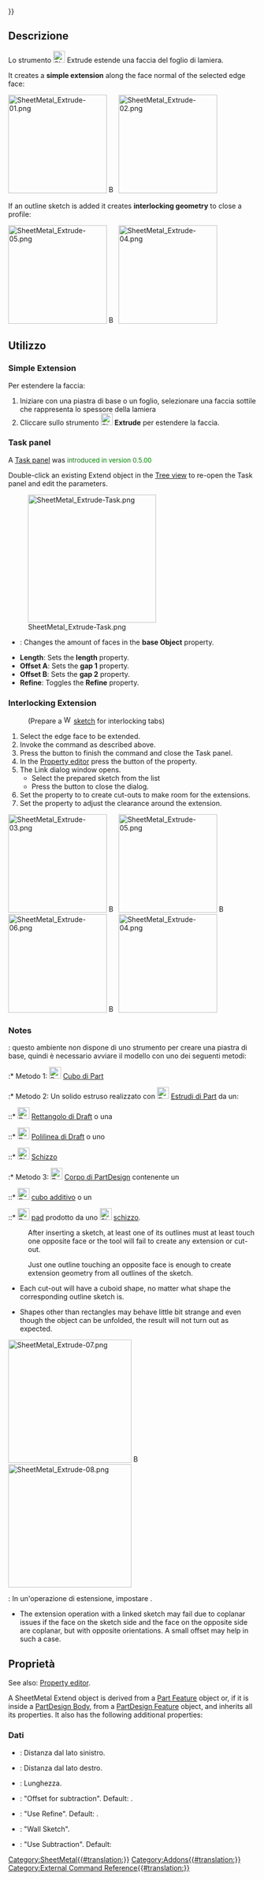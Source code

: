 {{UnfinishedDocu{{#translation:}}}}
<languages/>

<div class="mw-translate-fuzzy">
{{Docnav/it
|
|
|[[SheetMetal_Workbench/it|SheetMetal]]
|IconL=
|IconC=Sheetmetal_workbench_icon.svg
|IconR=
}}
</div>

<div class="mw-translate-fuzzy">
{{GuiCommand/it
|Name=SheetMetal_Extrude
|Name/it=Estendi
|MenuLocation=SheetMetal → Extrude
|Workbenches=[[SheetMetal Workbench/it|SheetMetal]]
|Shortcut=None
|Version=
|SeeAlso=
}}
</div>

<span id="Description"></span>
==Descrizione== 

<div class="mw-translate-fuzzy">
Lo strumento [[Image:SheetMetal_Extrude.svg|24px]] Extrude estende una faccia del foglio di lamiera.
</div>

It creates a '''simple extension''' along the face normal of the selected edge face:

[[Image:SheetMetal_Extrude-01.png|200px]] [[Image:Button_right.svg|16px|link=]]
[[Image:SheetMetal_Extrude-02.png|200px]]


If an outline sketch is added it creates '''interlocking geometry''' to close a profile:

[[Image:SheetMetal_Extrude-05.png|200px]] [[Image:Button_right.svg|16px|link=]]
[[Image:SheetMetal_Extrude-04.png|200px]]

{{Caption|Three profiles with outline sketches to add → three results}}

<span id="Usage"></span>
==Utilizzo== 

=== Simple Extension ===

<div class="mw-translate-fuzzy">
Per estendere la faccia:
# Iniziare con una piastra di base o un foglio, selezionare una faccia sottile che rappresenta lo spessore della lamiera
# Cliccare sullo strumento [[Image:SheetMetal_Extrude.svg|24px]] '''Extrude''' per estendere la faccia.
</div>

===Task panel===

A [[Task_panel|Task panel]] was <span style="font-size:small;color:green;">introduced in version 0.5.00</span>

Double-click an existing Extend object in the [[Tree_view|Tree view]] to re-open the Task panel and edit the parameters.

[[Image:SheetMetal_Extrude-Task.png|260px]]

* {{Button|Select}}: Changes the amount of faces in the '''base Object''' property.
* '''Length''': Sets the '''length''' property.
* '''Offset A''': Sets the '''gap 1''' property.
* '''Offset B''': Sets the '''gap 2''' property.
* '''Refine''': Toggles the '''Refine''' property.

=== Interlocking Extension ===

: (Prepare a [[Image:Workbench_Sketcher.svg|16px]] [[Sketcher_Workbench|sketch]] for interlocking tabs)
# Select the edge face to be extended.
# Invoke the command as described above.
# Press the {{Button|OK}} button to finish the command and close the Task panel.
# In the [[Property_editor|Property editor]] press the {{Button|...}} button of the {{PropertyData|Sketch}} property.
# The Link dialog window opens.
#*Select the prepared sketch from the list
#* Press the {{Button|OK}} button to close the dialog.
# Set the property {{PropertyData|Use Subtraction}} to {{TRUE}} to create cut-outs to make room for the extensions.
# Set the property {{PropertyData|Offset}} to adjust the clearance around the extension.

[[Image:SheetMetal_Extrude-03.png|200px]] [[Image:Button_right.svg|16px|link=]]
[[Image:SheetMetal_Extrude-05.png|200px]] [[Image:Button_right.svg|16px|link=]]
[[Image:SheetMetal_Extrude-06.png|200px]] [[Image:Button_right.svg|16px|link=]]
[[Image:SheetMetal_Extrude-04.png|200px]]

{{Caption|Three profiles → position of the sketches → results without cut-outs → final results}}

=== Notes ===

<div class="mw-translate-fuzzy">
{{Emphasis|Nota}}: questo ambiente non dispone di uno strumento per creare una piastra di base, quindi è necessario avviare il modello con uno dei seguenti metodi:
:* Metodo 1: [[File:Part_Box.svg|24px]] [[Part Box/it|Cubo di Part]]
:* Metodo 2: Un solido estruso realizzato con [[File:Part_Extrude.svg|24px]] [[Part Extrude/it|Estrudi di Part]] da un: 
::* [[File:Draft_Rectangle.svg|24px]] [[Draft Rectangle/it|Rettangolo di Draft]] o una 
::* [[File:Draft_Wire.svg|24px]] [[Draft Wire/it|Polilinea di Draft]] o uno
::* [[File:Sketcher_NewSketch.svg|24px]] [[Sketcher NewSketch/it|Schizzo]]
:* Metodo 3: [[File:PartDesign_Body.svg|24px]] [[PartDesign Body/it|Corpo di PartDesign]] contenente un 
::* [[File:PartDesign_AdditiveBox.svg|24px]] [[PartDesign AdditiveBox/it|cubo additivo]] o un 
::* [[File:PartDesign_Pad.svg|24px]] [[PartDesign Pad/it|pad]] prodotto da uno [[File:Sketcher_NewSketch.svg|24px]] [[Sketcher NewSketch/it|schizzo]].
</div> 

:After inserting a sketch, at least one of its outlines must at least touch one opposite face or the tool will fail to create any extension or cut-out.

:Just one outline touching an opposite face is enough to create extension geometry from all outlines of the sketch.

* Each cut-out will have a cuboid shape, no matter what shape the corresponding outline sketch is.

* Shapes other than rectangles may behave little bit strange and even though the object can be unfolded, the result will not turn out as expected.

[[Image:SheetMetal_Extrude-07.png|250px]] [[Image:Button_right.svg|16px|link=]]
[[Image:SheetMetal_Extrude-08.png|250px]]

{{Caption|Three outline sketches and their resulting extensions: separate triangle plate with a rectangular cut-out, circle without clearance → unfold solid is split at an unexpected position }}

<div class="mw-translate-fuzzy">
{{Emphasis|Nota}}: In un'operazione di estensione, impostare {{incode|Refine {{:=}} true}}.
</div>

* The extension operation with a linked sketch may fail due to coplanar issues if the face on the sketch side and the face on the opposite side are coplanar, but with opposite orientations. A small offset may help in such a case.

<span id="Properties"></span>
== Proprietà ==

See also: [[Property_editor|Property editor]].

A SheetMetal Extend object is derived from a [[Part_Feature|Part Feature]] object or, if it is inside a [[PartDesign_Body|PartDesign Body]], from a [[PartDesign_Feature|PartDesign Feature]] object, and inherits all its properties. It also has the following additional properties:

<span id="Data"></span>
===Dati=== 

{{Properties_Title|Parameters}}

<div class="mw-translate-fuzzy">
* {{PropertyData|gap1}}: Distanza dal lato sinistro.
* {{PropertyData|gap2}}: Distanza dal lato destro.
* {{PropertyData|length}}: Lunghezza.
</div>

{{Properties_Title|Parameters Ext.}}

* {{PropertyData|Offset|Distance}}: "Offset for subtraction". Default: {{value|20,00 µm}}.
* {{PropertyData|Refine|Bool}}: "Use Refine". Default: {{TRUE}}.
* {{PropertyData|Sketch|Link}}: "Wall Sketch". 
* {{PropertyData|Use Subtraction|Bool}}: "Use Subtraction". Default: {{FALSE}}


<div class="mw-translate-fuzzy">
{{Docnav/it
|
|
|[[SheetMetal_Workbench/it|SheetMetal]]
|IconL=
|IconC=Sheetmetal_workbench_icon.svg
|IconR=
}}
</div>

[[Category:SheetMetal{{#translation:}}]]
[[Category:Addons{{#translation:}}]]
[[Category:External Command Reference{{#translation:}}]]